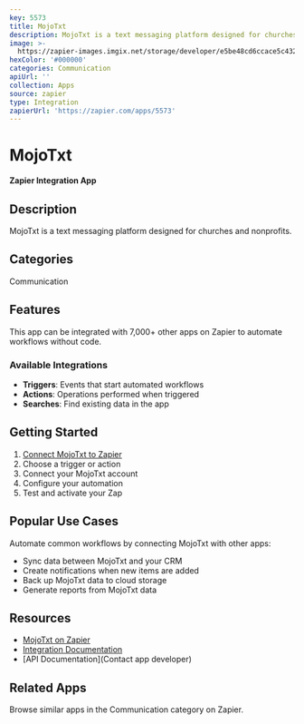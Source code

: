 ```yaml
---
key: 5573
title: MojoTxt
description: MojoTxt is a text messaging platform designed for churches and nonprofits.
image: >-
  https://zapier-images.imgix.net/storage/developer/e5be48cd6ccace5c43275dd25404a678.png?auto=format%2Ccompress&ixlib=python-3.0.0&q=50
hexColor: '#000000'
categories: Communication
apiUrl: ''
collection: Apps
source: zapier
type: Integration
zapierUrl: 'https://zapier.com/apps/5573'
---
```

# MojoTxt

**Zapier Integration App**

## Description

MojoTxt is a text messaging platform designed for churches and nonprofits.

## Categories

Communication

## Features

This app can be integrated with 7,000+ other apps on Zapier to automate workflows without code.

### Available Integrations

- **Triggers**: Events that start automated workflows
- **Actions**: Operations performed when triggered
- **Searches**: Find existing data in the app

## Getting Started

1. [Connect MojoTxt to Zapier](https://zapier.com/apps/5573)
2. Choose a trigger or action
3. Connect your MojoTxt account
4. Configure your automation
5. Test and activate your Zap

## Popular Use Cases

Automate common workflows by connecting MojoTxt with other apps:

- Sync data between MojoTxt and your CRM
- Create notifications when new items are added
- Back up MojoTxt data to cloud storage
- Generate reports from MojoTxt data

## Resources

- [MojoTxt on Zapier](https://zapier.com/apps/5573)
- [Integration Documentation](https://zapier.com/apps/5573/integrations)
- [API Documentation](Contact app developer)

## Related Apps

Browse similar apps in the Communication category on Zapier.
